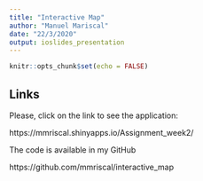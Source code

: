 ---
title: "Interactive Map"
author: "Manuel Mariscal"
date: "22/3/2020"
output: ioslides_presentation
---

```{r setup, include=FALSE}
knitr::opts_chunk$set(echo = FALSE)
```

## Links

Please, click on the link to see the application:

https://mmriscal.shinyapps.io/Assignment_week2/

The code is available in my GitHub

https://github.com/mmriscal/interactive_map


